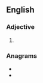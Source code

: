 ==English==

===Adjective===
{{head|en|adjective superlative form}}

# {{en-superlative of|tidy}}

===Anagrams===
* {{l|en|dietist}}
* {{l|en|ditties}}